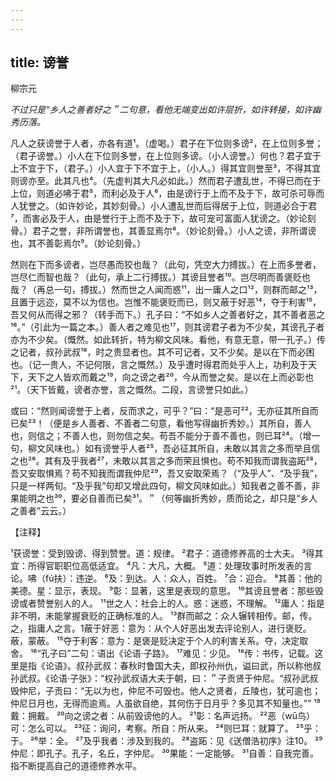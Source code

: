 ```yaml
---
---
---
```

title: 谤誉
---



柳宗元

*不过只是“乡人之善者好之＂二句意，看他无端变出如许层折，如许转接，如许幽秀历落。*

凡人之获谤誉于人者，亦各有道¹。（虚喝。）君子在下位则多谤²，在上位则多誉；（君子谤誉。）小人在下位则多誉，在上位则多谤。（小人谤誉。）何也？君子宜于上不宜于下，（君子。）小人宜于下不宜于上，（小人。）得其宜则誉至³，不得其宜则谤亦至。此其凡也⁴。（先虚判其大凡必如此。）然而君子遭乱世，不得已而在于上位，则道必咈于君⁵，而利必及于人⁶，由是谤行于上而不及于下，故可杀可辱而人犹誉之。（如许妙论，其妙刻骨。）小人遭乱世而后得居于上位，则道必合于君⁷，而害必及于人，由是誉行于上而不及于下，故可宠可富面人犹谤之。（妙论刻骨。）君子之誉，非所谓誉也，其善显焉尔⁸。（妙论刻骨。）小人之谤，非所谓谤也，其不善彰焉尔⁹。（妙论刻骨。）

然则在下而多谤者，岂尽愚而狡也哉？（此句，凭空大力搏拔。）在上而多誉者，岂尽仁而智也哉？（此句，承上二行搏拔。）其谤且誉者¹⁰。岂尽明而善褒贬也哉？（再总一句，搏拔。）然而世之人闻而惑¹¹，出一庸人之口¹²，则群而邮之¹³，且置于远迩，莫不以为信也。岂惟不能褒贬而已，则又蔽于好恶¹⁴，夺于利害¹⁵，吾又何从而得之邪？（转手而下。）孔子曰：“不如乡人之善者好之，其不善者恶之¹⁶。”（引此为一篇之本。）善人者之难见也¹⁷，则其谤君子者为不少矣，其谤孔子者亦为不少矣。（慨然。如此转折，特为柳文风味。看他，有意无意，带一孔子。）传之记者，叔孙武叔¹⁸，时之贵显者也。其不可记者，又不少矣。是以在下而必困也。（记一贵人，不记何限，言之慨然。）及乎遭时得君而处乎人上，功利及于天下，天下之人皆欢而戴之¹⁹，向之谤之者²⁰，今从而誉之矣。是以在上而必彰也²¹。（天下皆戴，谤者亦誉，言之慨然。二段，言谤誉只如此。）

或曰：“然则闻谤誉于上者，反而求之，可乎？”曰：“是恶可²²，无亦征其所自而已矣²³！（便是乡人善者、不善者二句意，看他写得幽折秀妙。）其所自，善人也，则信之；不善人也，则勿信之矣。苟吾不能分于善不善也，则已耳²⁴。（增一句，柳文风味也。）如有谤誉乎人者²⁵，吾必征其所自，未敢以其言之多而举且信之也²⁶。其有及乎我者²⁷，未敢以其言之多而荣且惧也。苟不知我而谓我盗跖²⁸，吾又安取惧焉？苟不知我而谓我仲尼²⁹，吾又安取荣焉？（“及乎人”、“及乎我”，只是一样两旬。“及乎我”句却又增此四句，柳文风味如此。）知我者之善不善，非果能明之也³⁰，要必自善而已矣³¹。＂（何等幽折秀妙，质而论之，却只是“乡人之善者”云云。）

【注释】

¹获谤誉：受到毁谤、得到赞誉。道：规律。
²君子：道德修养高的士大夫。
³得其宜：所得官职职位高低适宜。
⁴凡：大凡，大概。
⁵道：处理玫事时所发表的言论。咈（fú扶）：违逆。
⁶及：到达。人：众人，百姓。
⁷合：迎合。
⁸其善：他的美德。星：显示，表现。
⁹彰：显著，这里是表现的意思。
¹⁰其谤且誉者：那些毁谤或者赞誉别人的人。
¹¹世之人：社会上的人。惑：迷惑，不理解。
¹²庸人：指是非不明，未能掌握衰贬的正确标准的人。
¹³群而邮之：众人辗转相传。邮，传。之，指庸人之言。1蔽于好恶：意为：从个人好恶出发去评论别人，进行褒贬。蔽，蒙蔽。
¹⁵夺于利客：意为：是褒是贬决定于个人的利害关系。夺，决定取舍。
¹⁶“孔子曰”二句：语出《论语·子路》。
¹⁷难见：少见。
¹⁸传：书传，记载。这里是指《论语》。叔孙武叔：春秋时鲁国大夫，即权孙州仇，谥曰武，所以称他叔孙武叔。《论语·子张》：“权孙武叔语大夫于朝，曰：＂子贡贤于仲尼。“叔孙武叔毁仲尼，子贡曰：“无以为也，仲尼不可毁也。他人之贤者，丘陵也，犹可逾也；仲尼日月也，无得而逾焉。人虽欲自绝，其何伤于日月乎？多见其不知量也。””
¹⁹戴：拥戴。
²⁰向之谤之者：从前毁谤他的人。
²¹彰：名声远扬。
²²恶（wū鸟）可：怎么可以。
²³征：询问，考察。所自：所从来。
²⁴则巳耳：就算了。
²⁵乎：于。
²⁶举：全。
²⁷及乎我者：涉及到我的。
²⁸盗跖：见《送僧浩初序》注10。
²⁹仲尼：即孔子。孔子，名丘，字仲尼。
³⁰果能：一定能够。
³¹自善：自我完善。指不断提高自己的道德修养水平。